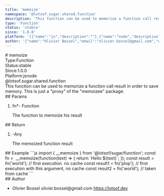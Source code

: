```yaml
---
title: 'memoize'
namespace: '@lotsof.sugar.shared.function'
description: 'This function can be used to memorize a function call result in order to save memory. This is just a &quot;proxy&quot; of the &quot;memoizee&quot; package.'
type: 'Function'
status: 'stable'
since: '1.0.0'
platform: '[{"name":"js","description":""},{"name":"node","description":""}]'
author: '{"name":"Olivier Bossel","email":"olivier.bossel@gmail.com","url":"https://lotsof.dev"}'
---
```

<div class="docmap-mdx">
# memoize
<div class="_metas">
<div class="_type"><span class="_type-label">Type:</span><span class="_type-value">Function</span></div>
<div class="_status"><span class="_status-label">Status:</span><span class="_status-value -stable">stable</span></div>
<div class="_since"><span class="_since-label">Since:</span><span class="_since-value">1.0.0</span></div>
<div class="_platform"><span class="_platform-label">Platform:</span><span class="_platform-value -js">js</span><span class="_platform-value -node">node</span></div>
</div>
<div class="_namespace">@lotsof.sugar.shared.function</div>
<div class="_description typo-lead typo-format">
This function can be used to memorize a function call result in order to save memory.
This is just a &quot;proxy&quot; of the &quot;memoizee&quot; package.
</div>
<div class="_params">
## Params
<ol class="_list">
<li class="_item">
<span class="_name">fn<span class="_required">*</span></span><span class="_default">-</span> <span class="_type">Function</span>
<p class="_description">The function to memoize his result</p>
</li>
</ol>
</div>
<div class="_return">
## Return
<ol class="_list">
<li class="_item">
<span class="_default">-</span><span class="_type">Any</span>
<p class="_description">The memoized function result</p>
</li>
</ol>
</div>
<div class="_examples">
## Example
```js
import { __memoize } from '@lotsof/sugar/function';
const fn =  __memoize(function(text) => {
   return `Hello ${text}`;
});
const result = fn('world'); // first execution. no cache
const result1 = fn('plop'); // first execution with this argument, no cache
const result2 = fn('world'); // taken from cache
```
</div>
<div class="_author">
## Author
<ul class="_list">
<li class="_item">
<span class="_name">Olivier Bossel</span>
<span class="_email">olivier.bossel@gmail.com</span>
<a href="https://lotsof.dev" target="_blank" class="_url">https://lotsof.dev</a>
</li>
</ul>
</div>
</div>